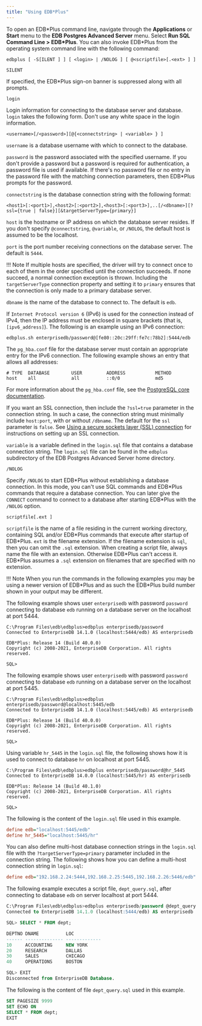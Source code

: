 ```yaml
---
title: "Using EDB*Plus"
---
```


<div id="using_edb_plus" class="registered_link"></div>

<div id="starting_edb_plus" class="registered_link"></div>

To open an EDB\*Plus command line, navigate through the **Applications** or **Start** menu to the **EDB Postgres Advanced Server** menu. Select **Run SQL Command Line > EDB\*Plus**. You can also invoke EDB\*Plus from the operating system command line with the following command:

```shell
edbplus [ -S[ILENT ] ] [ <login> | /NOLOG ] [ @<scriptfile>[.<ext> ] ]
```

`SILENT`

 If specified, the EDB\*Plus sign-on banner is suppressed along with all prompts.

`login`

 Login information for connecting to the database server and database. `login` takes the following form. Don't use any white space in the login information.

```text
<username>[/<password>][@{<connectstring> | <variable> } ]
```


 `username` is a database username with which to connect to the database.

 `password` is the password associated with the specified username. If you don't provide a password but a password is required for authentication, a password file is used if available. If there's no password file or no entry in the password file with the matching connection parameters, then EDB\*Plus prompts for the password.

 `connectstring` is the database connection string with the following format:

```text
<host1>[:<port1>],<host2>[:<port2>],<host3>[:<port3>],..[/<dbname>][?ssl={true | false}][&targetServerType={primary}]
```

 `host` is the hostname or IP address on which the database server resides. If you don't specify `@connectstring`, `@variable`, or `/NOLOG`, the default host is assumed to be the localhost. 
 
 `port` is the port number receiving connections on the database server. The default is `5444`. 

!!! Note
    If multiple hosts are specified, the driver will try to connect once to each of them in the order specified until the connection succeeds. If none succeed, a normal connection exception is thrown.  Including the `targetServerType` connection property and setting it to `primary` ensures that the connection is only made to a primary database server.
 
 `dbname` is the name of the database to connect to. The default is `edb`. 
 
 If `Internet Protocol version 6` (IPv6) is used for the connection instead of IPv4, then the IP address must be enclosed in square brackets (that is, `[ipv6_address]`). The following is an example using an IPv6 connection:

```shell
edbplus.sh enterprisedb/password@[fe80::20c:29ff:fe7c:78b2]:5444/edb
```

 The `pg_hba.conf` file for the database server must contain an appropriate entry for the IPv6 connection. The following example shows an entry that allows all addresses:

```text
# TYPE  DATABASE        USER         ADDRESS           METHOD
host    all             all          ::0/0             md5
```

For more information about the `pg_hba.conf` file, see the [PostgreSQL core documentation](https://www.postgresql.org/docs/current/static/auth-pg-hba-conf.html).

 If you want an SSL connection, then include the `?ssl=true` parameter in the connection string. In such a case, the connection string must minimally include `host:port`, with or without `/dbname`. The default for the `ssl` parameter is `false`. See [Using a secure sockets layer (SSL) connection](05_using_edb_plus_with_ssl/#using_edb_plus_with_ssl) for instructions on setting up an SSL connection.

 `variable` is a variable defined in the `login.sql` file that contains a database connection string. The `login.sql` file can be found in the `edbplus` subdirectory of the EDB Postgres Advanced Server home directory.

`/NOLOG`

 Specify `/NOLOG` to start EDB\*Plus without establishing a database connection. In this mode, you can't use SQL commands and EDB\*Plus commands that require a database connection. You can later give the `CONNECT` command to connect to a database after starting EDB\*Plus with the `/NOLOG` option.

`scriptfile[.ext ]`

 `scriptfile` is the name of a file residing in the current working directory, containing SQL and/or EDB\*Plus commands that execute after startup of EDB\*Plus. `ext` is the filename extension. If the filename extension is `sql`, then you can omit the `.sql` extension. When creating a script file, always name the file with an extension. Otherwise EDB\*Plus can't access it. EDB\*Plus assumes a `.sql` extension on filenames that are specified with no extension.

!!! Note
    When you run the commands in the following examples you may be using a newer version of EDB\*Plus and as such the EDB\*Plus build number shown in your output may be different. 

The following example shows user `enterprisedb` with password `password` connecting to database `edb` running on a database server on the localhost at port 5444.

```text
C:\Program Files\edb\edbplus>edbplus enterprisedb/password
Connected to EnterpriseDB 14.1.0 (localhost:5444/edb) AS enterprisedb

EDB*Plus: Release 14 (Build 40.0.0)
Copyright (c) 2008-2021, EnterpriseDB Corporation. All rights reserved.

SQL>
```

The following example shows user `enterprisedb` with password `password` connecting to database `edb` running on a database server on the localhost at port 5445.

```text
C:\Program Files\edb\edbplus>edbplus enterprisedb/password@localhost:5445/edb
Connected to EnterpriseDB 14.1.0 (localhost:5445/edb) AS enterprisedb

EDB*Plus: Release 14 (Build 40.0.0)
Copyright (c) 2008-2021, EnterpriseDB Corporation. All rights reserved.

SQL>
```

Using variable `hr_5445` in the `login.sql` file, the following shows how it is used to connect to database `hr` on localhost at port 5445.

```text
C:\Program Files\edb\edbplus>edbplus enterprisedb/password@hr_5445
Connected to EnterpriseDB 14.0.0 (localhost:5445/hr) AS enterprisedb

EDB*Plus: Release 14 (Build 40.1.0)
Copyright (c) 2008-2021, EnterpriseDB Corporation. All rights reserved.

SQL>
```

The following is the content of the `login.sql` file used in this example.

```ini
define edb="localhost:5445/edb"
define hr_5445="localhost:5445/hr"
```

You can also define multi-host database connection strings in the `login.sql` file with the `?targetServerType=primary` parameter included in the connection string. The following shows how you can define a multi-host connection string in `login.sql`:

```ini
define edb="192.168.2.24:5444,192.168.2.25:5445,192.168.2.26:5446/edb"
```

The following example executes a script file, `dept_query.sql`, after connecting to database `edb` on server localhost at port 5444.

```sql
C:\Program Files\edb\edbplus>edbplus enterprisedb/password @dept_query
Connected to EnterpriseDB 14.1.0 (localhost:5444/edb) AS enterprisedb

SQL> SELECT * FROM dept;

DEPTNO DNAME          LOC
------ -------------- -------------
10     ACCOUNTING     NEW YORK
20     RESEARCH       DALLAS
30     SALES          CHICAGO
40     OPERATIONS     BOSTON

SQL> EXIT
Disconnected from EnterpriseDB Database.
```

The following is the content of file `dept_query.sql` used in this example.

```sql
SET PAGESIZE 9999
SET ECHO ON
SELECT * FROM dept;
EXIT
```
